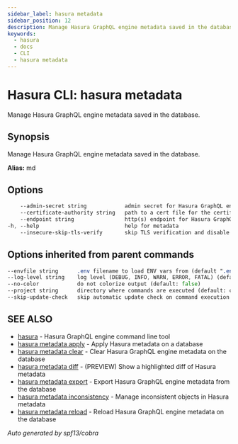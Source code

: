 ```yaml
---
sidebar_label: hasura metadata
sidebar_position: 12
description: Manage Hasura GraphQL engine metadata saved in the database using the Hasura CLI
keywords:
  - hasura
  - docs
  - CLI
  - hasura metadata
---
```


# Hasura CLI: hasura metadata

Manage Hasura GraphQL engine metadata saved in the database.

## Synopsis

Manage Hasura GraphQL engine metadata saved in the database.

**Alias:** md

## Options

```sass
    --admin-secret string            admin secret for Hasura GraphQL engine (env "HASURA_GRAPHQL_ADMIN_SECRET")
    --certificate-authority string   path to a cert file for the certificate authority (env "HASURA_GRAPHQL_CERTIFICATE_AUTHORITY")
    --endpoint string                http(s) endpoint for Hasura GraphQL engine (env "HASURA_GRAPHQL_ENDPOINT")
-h, --help                           help for metadata
    --insecure-skip-tls-verify       skip TLS verification and disable cert checking (default: false) (env "HASURA_GRAPHQL_INSECURE_SKIP_TLS_VERIFY")
```

## Options inherited from parent commands

```sass
--envfile string      .env filename to load ENV vars from (default ".env")
--log-level string    log level (DEBUG, INFO, WARN, ERROR, FATAL) (default "INFO")
--no-color            do not colorize output (default: false)
--project string      directory where commands are executed (default: current dir)
--skip-update-check   skip automatic update check on command execution
```

## SEE ALSO

* [hasura](/hasura-cli/commands/hasura.mdx)	 - Hasura GraphQL engine command line tool
* [hasura metadata apply](/hasura-cli/commands/hasura_metadata_apply.mdx)	 - Apply Hasura metadata on a database
* [hasura metadata clear](/hasura-cli/commands/hasura_metadata_clear.mdx)	 - Clear Hasura GraphQL engine metadata on the database
* [hasura metadata diff](/hasura-cli/commands/hasura_metadata_diff.mdx)	 - (PREVIEW) Show a highlighted diff of Hasura metadata
* [hasura metadata export](/hasura-cli/commands/hasura_metadata_export.mdx)	 - Export Hasura GraphQL engine metadata from the database
* [hasura metadata inconsistency](/hasura-cli/commands/hasura_metadata_inconsistency.mdx)	 - Manage inconsistent objects in Hasura metadata
* [hasura metadata reload](/hasura-cli/commands/hasura_metadata_reload.mdx)	 - Reload Hasura GraphQL engine metadata on the database

_Auto generated by spf13/cobra_
